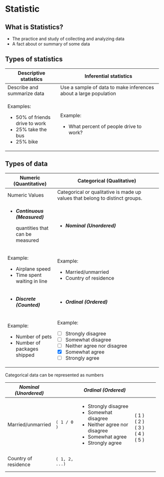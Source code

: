 # **Statistic**

## **What is Statistics?**

-   The practice and study of collecting and analyzing data
-   A fact about or summary of some data

## **Types of statistics**

+----------------------------------+------------------------------------------------------------------+
| Descriptive statistics           | Inferential statistics                                           |
+==================================+==================================================================+
| Describe and summarize data      | Use a sample of data to make inferences about a large population |
+----------------------------------+------------------------------------------------------------------+
| Examples:                        | Example:                                                         |
|                                  |                                                                  |
| -   50% of friends drive to work | -   What percent of people drive to work?                        |
| -   25% take the bus             |                                                                  |
| -   25% bike                     |                                                                  |
+----------------------------------+------------------------------------------------------------------+

## **Types of data**

+-------------------------------------+------------------------------------------------------------------------------+
| Numeric (Quantitative)              | Categorical (Qualitative)                                                    |
+=====================================+==============================================================================+
| Numeric Values                      | Categorical or qualitative is made up values that belong to distinct groups. |
+-------------------------------------+------------------------------------------------------------------------------+
| -   ***Continuous (Measured)***     | -   ***Nominal (Unordered)***                                                |
|                                     |                                                                              |
|     quantities that can be measured |                                                                              |
+-------------------------------------+------------------------------------------------------------------------------+
| Example:                            | Example:                                                                     |
|                                     |                                                                              |
| -   Airplane speed                  | -   Married/unmarried                                                        |
| -   Time spent waiting in line      | -   Country of residence                                                     |
+-------------------------------------+------------------------------------------------------------------------------+
| -   ***Discrete (Counted)***        | -   ***Ordinal (Ordered)***                                                  |
+-------------------------------------+------------------------------------------------------------------------------+
| Example:                            | Example:                                                                     |
|                                     |                                                                              |
| -   Number of pets                  | -   [ ] Strongly disagree                                                    |
| -   Number of packages shipped      | -   [ ] Somewhat disagree                                                    |
|                                     | -   [ ] Neither agree nor disagree                                           |
|                                     | -   [x] Somewhat agree                                                       |
|                                     | -   [ ] Strongly agree                                                       |
+-------------------------------------+------------------------------------------------------------------------------+

Categorical data can be represented as numbers

+-----------------------+--------------+--------------------------------+--------------+
| *Nominal (Unordered)* |              | *Ordinal (Ordered)*            |              |
+=======================+==============+================================+==============+
| Married/unmarried     | ```          | -   Strongly disagree          | \            |
|                       | ( 1 / 0 )    | -   Somewhat disagree          | ( 1 )\       |
|                       | ```          | -   Neither agree nor disagree | ( 2 )\       |
|                       |              | -   Somewhat agree             | ( 3 )\       |
|                       |              | -   Strongly agree             | ( 4 )\       |
|                       |              |                                | ( 5 )        |
+-----------------------+--------------+--------------------------------+--------------+
| Country of residence  | ```          |                                |              |
|                       | ( 1, 2, ...) |                                |              |
|                       | ```          |                                |              |
+-----------------------+--------------+--------------------------------+--------------+
